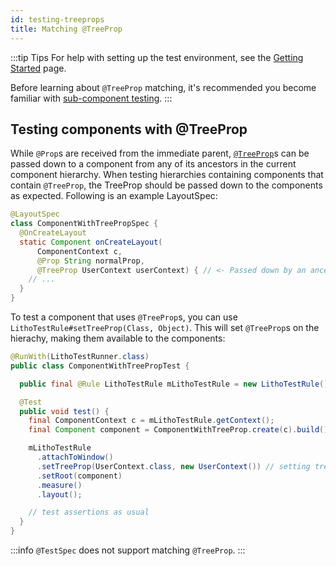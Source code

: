 ```yaml
---
id: testing-treeprops
title: Matching @TreeProp
---
```


:::tip Tips
For help with setting up the test environment, see the [Getting Started](unit-testing.mdx) page.

Before learning about `@TreeProp` matching, it's recommended you become familiar with [sub-component testing](subcomponent-testing.mdx).
:::

## Testing components with @TreeProp

While `@Prop`s are received from the immediate parent, [`@TreeProp`](/codegen/passing-data-to-components/treeprops.mdx)s can be passed down to a component from any of its ancestors in the current component hierarchy. When testing hierarchies containing components that contain `@TreeProp`, the TreeProp should be passed down to the components as expected. Following is an example LayoutSpec:

```java
@LayoutSpec
class ComponentWithTreePropSpec {
  @OnCreateLayout
  static Component onCreateLayout(
      ComponentContext c,
      @Prop String normalProp,
      @TreeProp UserContext userContext) { // <- Passed down by an ancestor.
    // ...
  }
}
```

To test a component that uses `@TreeProp`s, you can use `LithoTestRule#setTreeProp(Class, Object)`. This will set `@TreeProp`s on the hierachy, making them available to the components:

```java
@RunWith(LithoTestRunner.class)
public class ComponentWithTreePropTest {

  public final @Rule LithoTestRule mLithoTestRule = new LithoTestRule();

  @Test
  public void test() {
    final ComponentContext c = mLithoTestRule.getContext();
    final Component component = ComponentWithTreeProp.create(c).build();

    mLithoTestRule
      .attachToWindow()
      .setTreeProp(UserContext.class, new UserContext()) // setting tree props for the hierarchy.
      .setRoot(component)
      .measure()
      .layout();

    // test assertions as usual
  }
}
```

:::info
`@TestSpec` does not support matching `@TreeProp`.
:::

